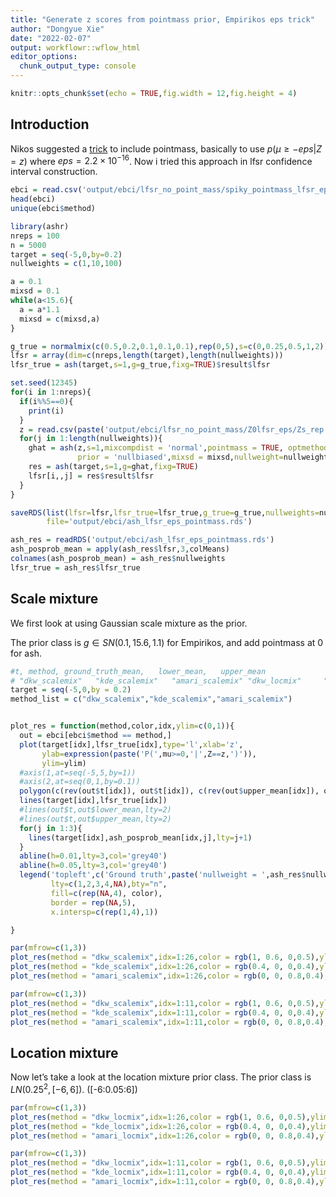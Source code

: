 ```yaml
---
title: "Generate z scores from pointmass prior, Empirikos eps trick"
author: "Dongyue Xie"
date: "2022-02-07"
output: workflowr::wflow_html
editor_options:
  chunk_output_type: console
---
```



```r
knitr::opts_chunk$set(echo = TRUE,fig.width = 12,fig.height = 4)
```


## Introduction

Nikos suggested a [trick](https://github.com/nignatiadis/Empirikos.jl/issues/11) to include pointmass, basically to use $p(\mu\geq -eps|Z=z)$ where $eps = 2.2\times 10^{-16}$. Now i tried this approach in lfsr confidence interval construction. 

```r
ebci = read.csv('output/ebci/lfsr_no_point_mass/spiky_pointmass_lfsr_eps_pointmass.csv')
head(ebci)
unique(ebci$method)
```

```r
library(ashr)
nreps = 100
n = 5000
target = seq(-5,0,by=0.2)
nullweights = c(1,10,100)

a = 0.1
mixsd = 0.1
while(a<15.6){
  a = a*1.1
  mixsd = c(mixsd,a)
}

g_true = normalmix(c(0.5,0.2,0.1,0.1,0.1),rep(0,5),s=c(0,0.25,0.5,1,2))
lfsr = array(dim=c(nreps,length(target),length(nullweights)))
lfsr_true = ash(target,s=1,g=g_true,fixg=TRUE)$result$lfsr

set.seed(12345)
for(i in 1:nreps){
  if(i%%5==0){
    print(i)
  }
  z = read.csv(paste('output/ebci/lfsr_no_point_mass/Z0lfsr_eps/Zs_rep',i,'.csv',sep=''))$Column1
  for(j in 1:length(nullweights)){
    ghat = ash(z,s=1,mixcompdist = 'normal',pointmass = TRUE, optmethod='mixSQP',
               prior = 'nullbiased',mixsd = mixsd,nullweight=nullweights[j])$fitted_g
    res = ash(target,s=1,g=ghat,fixg=TRUE)
    lfsr[i,,j] = res$result$lfsr
  }
}

saveRDS(list(lfsr=lfsr,lfsr_true=lfsr_true,g_true=g_true,nullweights=nullweights),
        file='output/ebci/ash_lfsr_eps_pointmass.rds')
```

```r
ash_res = readRDS('output/ebci/ash_lfsr_eps_pointmass.rds')
ash_posprob_mean = apply(ash_res$lfsr,3,colMeans)
colnames(ash_posprob_mean) = ash_res$nullweights
lfsr_true = ash_res$lfsr_true
```


## Scale mixture


We first look at using Gaussian scale mixture as the prior. 

The prior class is $g\in SN(0.1,15.6,1.1)$ for Empirikos, and add pointmass at 0 for ash.

```r
#t, method, ground_truth_mean,   lower_mean,   upper_mean
# "dkw_scalemix"   "kde_scalemix"   "amari_scalemix" "dkw_locmix"     "kde_locmix"     "amari_locmix"  
target = seq(-5,0,by = 0.2)
method_list = c("dkw_scalemix","kde_scalemix","amari_scalemix")


plot_res = function(method,color,idx,ylim=c(0,1)){
  out = ebci[ebci$method == method,]
  plot(target[idx],lfsr_true[idx],type='l',xlab='z',
       ylab=expression(paste('P(',mu>=0,'|',Z==z,')')),
       ylim=ylim)
  #axis(1,at=seq(-5,5,by=1))
  #axis(2,at=seq(0,1,by=0.1))
  polygon(c(rev(out$t[idx]), out$t[idx]), c(rev(out$upper_mean[idx]), out$lower_mean[idx]), col=color, border = NA)
  lines(target[idx],lfsr_true[idx])
  #lines(out$t,out$lower_mean,lty=2)
  #lines(out$t,out$upper_mean,lty=2)
  for(j in 1:3){
    lines(target[idx],ash_posprob_mean[idx,j],lty=j+1)
  }
  abline(h=0.01,lty=3,col='grey40')
  abline(h=0.05,lty=3,col='grey40')
  legend('topleft',c('Ground truth',paste('nullweight = ',ash_res$nullweights),method),
         lty=c(1,2,3,4,NA),bty="n",
         fill=c(rep(NA,4), color),
         border = rep(NA,5),
         x.intersp=c(rep(1,4),1))

}

```

```r
par(mfrow=c(1,3))
plot_res(method = "dkw_scalemix",idx=1:26,color = rgb(1, 0.6, 0,0.5),ylim=c(0,1))
plot_res(method = "kde_scalemix",idx=1:26,color = rgb(0.4, 0, 0,0.4),ylim=c(0,1))
plot_res(method = "amari_scalemix",idx=1:26,color = rgb(0, 0, 0.8,0.4),ylim=c(0,1))
```

```r
par(mfrow=c(1,3))
plot_res(method = "dkw_scalemix",idx=1:11,color = rgb(1, 0.6, 0,0.5),ylim=c(0,0.5))
plot_res(method = "kde_scalemix",idx=1:11,color = rgb(0.4, 0, 0,0.4),ylim=c(0,0.5))
plot_res(method = "amari_scalemix",idx=1:11,color = rgb(0, 0, 0.8,0.4),ylim=c(0,0.5))
```

## Location mixture

Now let's take a look at the location mixture prior class. The prior class is $LN(0.25^2,[-6,6])$. ([-6:0.05:6])

```r
par(mfrow=c(1,3))
plot_res(method = "dkw_locmix",idx=1:26,color = rgb(1, 0.6, 0,0.5),ylim=c(0,1))
plot_res(method = "kde_locmix",idx=1:26,color = rgb(0.4, 0, 0,0.4),ylim=c(0,1))
plot_res(method = "amari_locmix",idx=1:26,color = rgb(0, 0, 0.8,0.4),ylim=c(0,1))
```


```r
par(mfrow=c(1,3))
plot_res(method = "dkw_locmix",idx=1:11,color = rgb(1, 0.6, 0,0.5),ylim=c(0,0.5))
plot_res(method = "kde_locmix",idx=1:11,color = rgb(0.4, 0, 0,0.4),ylim=c(0,0.5))
plot_res(method = "amari_locmix",idx=1:11,color = rgb(0, 0, 0.8,0.4),ylim=c(0,0.5))
```





